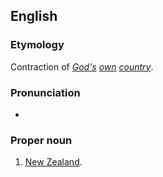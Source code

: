 ==English==

===Etymology===
Contraction of ''[[God]][['s]] [[own]] [[country]]''.

===Pronunciation===
* {{IPA|/ˈɡɒdzəʊn/|lang=en}}

===Proper noun===
{{en-proper noun}}

# {{lb|en|New Zealand|informal}} [[New Zealand]].